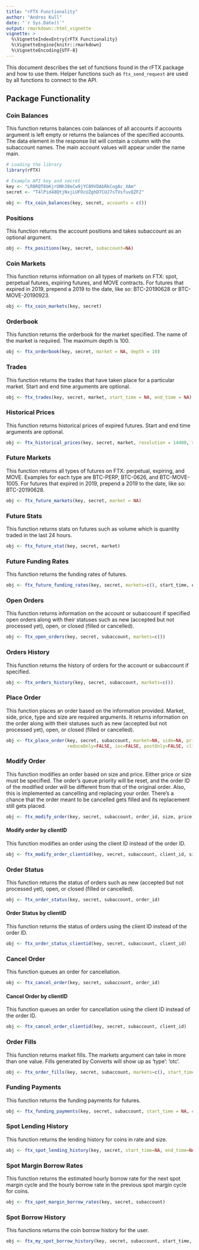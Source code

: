 ---
title: "rFTX Functionality"
author: "Andres Kull"
date: "`r Sys.Date()`"
output: rmarkdown::html_vignette
vignette: >
  %\VignetteIndexEntry{rFTX Functionality}
  %\VignetteEngine{knitr::rmarkdown}
  %\VignetteEncoding{UTF-8}
---

This document describes the set of functions found in the rFTX package and how to use them. Helper functions such as `ftx_send_request` are used by all functions to connect to the API. 

## Package Functionality

### Coin Balances

This function returns balances coin balances of all accounts if accounts argument is left empty or returns the balances of the specified accounts. The data element in the response list will contain a column with the subaccount names. The main account values will appear under the name main.

```{r, message=FALSE, eval=FALSE}
# Loading the library
library(rFTX)

# Example API key and secret
key <- "LR0RQT6bKjrUNh38eCw9jYC89VDAbRkCogAc_XAm"
secret <- "T4lPid48QtjNxjLUFOcUZghD7CUJ7sTVsfuvQZF2"

obj <- ftx_coin_balances(key, secret, accounts = c())

```

### Positions

This function returns the account positions and takes subaccount as an optional argument. 

```{r, message=FALSE, eval=FALSE}
obj <- ftx_positions(key, secret, subaccount=NA)

```

### Coin Markets

This function returns information on all types of markets on FTX: spot, perpetual futures, expiring futures, and MOVE contracts. For futures that expired in 2019, prepend a 2019 to the date, like so: BTC-20190628 or BTC-MOVE-20190923. 

```{r, message=FALSE, eval=FALSE}
obj <- ftx_coin_markets(key, secret)

```

### Orderbook

This function returns the orderbook for the market specified. The name of the market is required. The maximum depth is 100.

```{r, message=FALSE, eval=FALSE}
obj <- ftx_orderbook(key, secret, market = NA, depth = 10)

```

### Trades

This function returns the trades that have taken place for a particular market. Start and end time arguments are optional.

```{r, message=FALSE, eval=FALSE}
obj <- ftx_trades(key, secret, market, start_time = NA, end_time = NA)

```

### Historical Prices

This function returns historical prices of expired futures. Start and end time arguments are optional.

```{r, message=FALSE, eval=FALSE}
obj <- ftx_historical_prices(key, secret, market, resolution = 14400, start_time = NA, end_time = NA)

```

### Future Markets

This function returns all types of futures on FTX: perpetual, expiring, and MOVE. Examples for each type are BTC-PERP, BTC-0626, and BTC-MOVE-1005. For futures that expired in 2019, prepend a 2019 to the date, like so: BTC-20190628.

```{r, message=FALSE, eval=FALSE}
obj <- ftx_future_markets(key, secret, market = NA)

```

### Future Stats

This function returns stats on futures such as volume which is quantity traded in the last 24 hours.

```{r, message=FALSE, eval=FALSE}
obj <- ftx_future_stat(key, secret, market) 

```

### Future Funding Rates

This function returns the funding rates of futures.

```{r, message=FALSE, eval=FALSE}
obj <- ftx_future_funding_rates(key, secret, markets=c(), start_time, end_time)

```

### Open Orders

This function returns information on the account or subaccount if specified open orders along with their statuses such as new (accepted but not processed yet), open, or closed (filled or cancelled).

```{r, message=FALSE, eval=FALSE}
obj <- ftx_open_orders(key, secret, subaccount, markets=c())

```

### Orders History

This function returns the history of orders for the account or subaccount if specified.

```{r, message=FALSE, eval=FALSE}
obj <- ftx_orders_history(key, secret, subaccount, markets=c())

```

### Place Order

This function places an order based on the information provided. Market, side, price, type and size are required arguments. It returns information on the order along with their statuses such as new (accepted but not processed yet), open, or closed (filled or cancelled).

```{r, message=FALSE, eval=FALSE}
obj <- ftx_place_order(key, secret, subaccount, market=NA, side=NA, price=NA, type=NA, size=NA, 
                       reduceOnly=FALSE, ioc=FALSE, postOnly=FALSE, clientId=NA)

```

### Modify Order

This function modifies an order based on size and price. Either price or size must be specified. The order's queue priority will be reset, and the order ID of the modified order will be different from that of the original order. Also, this is implemented as cancelling and replacing your order. There's a chance that the order meant to be cancelled gets filled and its replacement still gets placed.

```{r, message=FALSE, eval=FALSE}
obj <- ftx_modify_order(key, secret, subaccount, order_id, size, price)

```

#### Modify order by clientID

This function modifies an order using the client ID instead of the order ID. 

```{r, message=FALSE, eval=FALSE}
obj <- ftx_modify_order_clientid(key, secret, subaccount, client_id, size, price)

```

### Order Status

This function returns the status of orders such as new (accepted but not processed yet), open, or closed (filled or cancelled).

```{r, message=FALSE, eval=FALSE}
obj <- ftx_order_status(key, secret, subaccount, order_id)

```

#### Order Status by clientID

This function returns the status of orders using the client ID instead of the order ID.

```{r, message=FALSE, eval=FALSE}
obj <- ftx_order_status_clientid(key, secret, subaccount, client_id)

```

### Cancel Order

This function queues an order for cancellation.

```{r, message=FALSE, eval=FALSE}
obj <- ftx_cancel_order(key, secret, subaccount, order_id)

```

#### Cancel Order by clientID

This function queues an order for cancellation using the client ID instead of the order ID.

```{r, message=FALSE, eval=FALSE}
obj <- ftx_cancel_order_clientid(key, secret, subaccount, client_id)

```

### Order Fills

This function returns market fills. The markets argument can take in more than one value. Fills generated by Converts will show up as 'type': 'otc'.

```{r, message=FALSE, eval=FALSE}
obj <- ftx_order_fills(key, secret, subaccount, markets=c(), start_time=NA, end_time=NA)

```

### Funding Payments

This function returns the funding payments for futures.

```{r, message=FALSE, eval=FALSE}
obj <- ftx_funding_payments(key, secret, subaccount, start_time = NA, end_time = NA)

```

### Spot Lending History

This function returns the lending history for coins in rate and size. 

```{r, message=FALSE, eval=FALSE}
obj <- ftx_spot_lending_history(key, secret, start_time=NA, end_time=NA)

```

### Spot Margin Borrow Rates

This function returns the estimated hourly borrow rate for the next spot margin cycle and the hourly borrow rate in the previous spot margin cycle for coins.

```{r, message=FALSE, eval=FALSE}
obj <- ftx_spot_margin_borrow_rates(key, secret, subaccount)

```

### Spot Borrow History

This functions returns the coin borrow history for the user.

```{r, message=FALSE, eval=FALSE}
obj <- ftx_my_spot_borrow_history(key, secret, subaccount, start_time, end_time)

```
